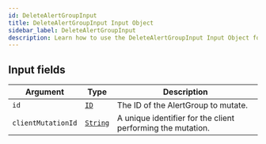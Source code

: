 ```yaml
---
id: DeleteAlertGroupInput
title: DeleteAlertGroupInput Input Object
sidebar_label: DeleteAlertGroupInput
description: Learn how to use the DeleteAlertGroupInput Input Object for Builder's API.
---
```


## Input fields

| Argument           | Type                                     | Description                                                 |
| ------------------ | ---------------------------------------- | ----------------------------------------------------------- |
| `id`               | [`ID`](/self-managed/composer/builder/api/schema/scalar/ID.mdx)         | The ID of the AlertGroup to mutate.                         |
| `clientMutationId` | [`String`](/self-managed/composer/builder/api/schema/scalar/String.mdx) | A unique identifier for the client performing the mutation. |
